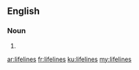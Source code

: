 ==English==

===Noun===
{{head|en}}

# {{plural of|lifeline}}

[[ar:lifelines]]
[[fr:lifelines]]
[[ku:lifelines]]
[[my:lifelines]]